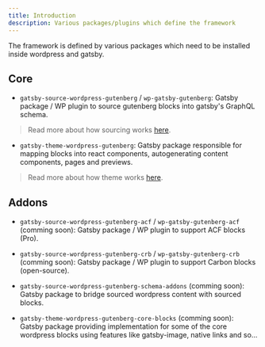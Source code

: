 ```yaml
---
title: Introduction
description: Various packages/plugins which define the framework
---
```


The framework is defined by various packages which need to be installed inside wordpress and gatsby.

## Core

- `gatsby-source-wordpress-gutenberg` / `wp-gatsby-gutenberg`: Gatsby package / WP plugin to source gutenberg blocks into gatsby's GraphQL schema.

> Read more about how sourcing works [here](/packages/sourcing).

- `gatsby-theme-wordpress-gutenberg`: Gatsby package responsible for mapping blocks into react components, autogenerating content components, pages and previews.

> Read more about how theme works [here](/packages/theme).

## Addons

- `gatsby-source-wordpress-gutenberg-acf` / `wp-gatsby-gutenberg-acf` (comming soon): Gatsby package / WP plugin to support ACF blocks (Pro).

- `gatsby-source-wordpress-gutenberg-crb` / `wp-gatsby-gutenberg-crb` (comming soon): Gatsby package / WP plugin to support Carbon blocks (open-source).

- `gatsby-source-wordpress-gutenberg-schema-addons` (comming soon): Gatsby package to bridge sourced wordpress content with sourced blocks.

- `gatsby-theme-wordpress-gutenberg-core-blocks` (comming soon): Gatsby package providing implementation for some of the core wordpress blocks using features like gatsby-image, native links and so...
